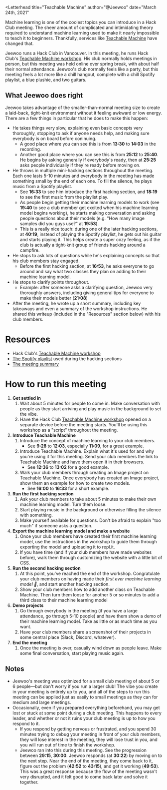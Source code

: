 
<Letterhead
title="Teachable Machine"
author="@Jeewoo"
date="March 24th, 2021"
>

<YouTubeEmbed url="https://youtu.be/Q1_EyEhEu4o" />

Machine learning is one of the coolest topics you can introduce in a Hack Club meeting. The sheer amount of complicated and intimidating theory required to understand machine learning used to make it nearly impossible to teach it to beginners. Thankfully, services like [Teachable Machine](https://teachablemachine.withgoogle.com) have changed that.

Jeewoo runs a Hack Club in Vancouver. In this meeting, he runs Hack Club's [Teachable Machine workshop](https://workshops.hackclub.com/teachable_machine). His club normally holds meetings in person, but this meeting was held online over spring break, with about half their normal attendance. Jeewoo's club normally feels like a party, but this meeting feels a lot more like a chill hangout, complete with a chill Spotify playlist, a blue plushie, and two guitars.

## What Jeewoo does right

Jeewoo takes advantage of the smaller-than-normal meeting size to create a laid-back, tight-knit environment without it feeling awkward or low energy. There are a few things in particular that he does to make this happen:

- He takes things very slow, explaining even basic concepts very thoroughly, stopping to ask if anyone needs help, and making sure everybody is on board before coninuing.
    - A good place where you can see this is from **13:30** to **14:03** in the recording.
    - Another good place where you can see this is from **25:12** to **25:40**. He begins by asking generally if everybody's ready, then at **25:25** asks people individually if they're ready before moving on.
- He throws in multiple mini-hacking sections throughout the meeting. Each one lasts 5-10 minutes and everybody in the meeting has made something small by the end of each one. To fill the silence, he plays music from a Spotify playlist.
    - See **16:33** to see him introduce the first hacking section, and **18:19** to see the first music from the playlist play.
    - As people begin getting their machine learning models to work (see **19:40** to see a club member get excited when his machine learning model begins working), he starts making conversation and asking people questions about their models (e.g. "How many image samples did you guys use?" at **19:53**).
    - This is a really nice touch: during one of the later hacking sections, at **40:19**, instead of playing the Spotify playlist, he gets out his guitar and starts playing it. This helps create a super cozy feeling, as if the club is actually a tight-knit group of friends hacking around a campfire.
- He stops to ask lots of questions while he's explaining concepts so that his club members stay engaged.
    - Before the first hacking section, at **16:53**, he asks everyone to go around and say what two classes they plan on adding to their machine learning model.
- He stops to clarify points throughout.
    - Example: after someone asks a clarifying question, Jeewoo very thoroughly answers, including giving general tips for everyone to make their models better (**21:08**)
- After the meeting, he wrote up a short summary, including key takeaways and even a summary of the workshop instructions. He shared this writeup (included in the "Resources" section below) with his club members.

# Resources

- Hack Club's [Teachable Machine workshop](https://workshops.hackclub.com/teachable_machine)
- [The Spotify playlist](https://open.spotify.com/user/chilledcow/playlist/0vvXsWCC9xrXsKd4FyS8kM?si=vIiGeO6HTuiriXoatpkJLQ) used during the hacking sections
- [The meeting summary](https://www.notion.so/S4-Machine-Learning-with-Teachable-Machine-March-23-2021-f85f83c111d64d65a340238ce3c6b633)

# How to run this meeting

1. **Get settled in**
    1. Wait about 5 minutes for people to come in. Make conversation with people as they start arriving and play music in the background to set the vibe.
    2. Have the Hack Club [Teachable Machine workshop](https://workshops.hackclub.com/teachable_machine) opened on a separate device before the meeting starts. You'll be using this workshop as a "script" throughout the meeting.
2. **Introduce Teachable Machine**
    1. Introduce the concept of machine learning to your club members.
        - See **9:28** to **12:03**, especially **11:09**, for a great example.
    2. Introduce Teachable Machine. Explain what it's used for and why you're using it for this meeting. Send your club members the link to Teachable Machine and have them open it in their browsers.
        - See **12:36** to **13:02** for a good example.
    3. Walk your club members through creating an Image project on Teachable Machine. Once everybody has created an Image project, show them an example for how to create two models.
        - See **16:00** to **16:33** for a short example.
3. **Run the first hacking section**
    1. Ask your club members to take about 5 minutes to make their own machine learning model. Turn them loose.
    2. Start playing music in the background or otherwise filling the silence with something.
    3. Make yourself available for questions. Don't be afraid to explain "too much" if someone asks a question.
4. **Export the machine learning model and make a website**
    1. Once your club members have created their first machine learning model, use the instructions in the workshop to guide them through exporting the model and uploading it to repl.it.
    2. If you have time (and if your club members have made websites before), walk them through customizing the website with a little bit of CSS.
5. **Run the second hacking section**
    1. At this point, you've reached the end of the workshop. Congratulate your club members on having made their *first ever machine learning model 🎉*, and start another hacking section.
    2. Show your club members how to add another class on Teachable Machine. Then turn them loose for another 5 or so minutes to add a third class to their machine learning model
6. **Demo projects**
    1. Go through everybody in the meeting (if you have a large attendance, go through 5-10 people) and have them show a demo of their machine learning model. Take as little or as much time as you want.
    2. Have your club members share a screenshot of their projects in some central place (Slack, Discord, whatever).
7. **End the meeting**
    1. Once the meeting is over, casually wind down as people leave. Make some final conversation, start playing music again.

## Notes

- Jeewoo's meeting was optimized for a small club meeting of about 5 or 6 people—but don't worry if you run a larger club! The vibe you create in your meeting is entirely up to you, and all of the steps to run this meeting can be applied just as easily to small meetings as they can for medium and large meetings.
- Occasionally, even if you prepared everything beforehand, you may get lost or stuck at some point during a club meeting. This happens to every leader, and whether or not it ruins your club meeting is up to how you respond to it.
  - If you respond by getting nervous or frustrated, and you spend 30 minutes trying to debug your meeting in front of your club members, they will lose interest in the meeting, they will lose trust in you, and you will run out of time to finish the workshop.
  - Jeewoo ran into this during this meeting. See the progression between **29:15**, **30:00**. Jeewoo responds (at **30:22**) by moving on to the next step. Near the end of the meeting, they come back to it, figure out the problem (**42:52** to **43:15**), and get it working (**49:53**). This was a great response because the flow of the meeting wasn't very disrupted, and it felt good to come back later and solve it together.

</Letterhead>
<Footer />